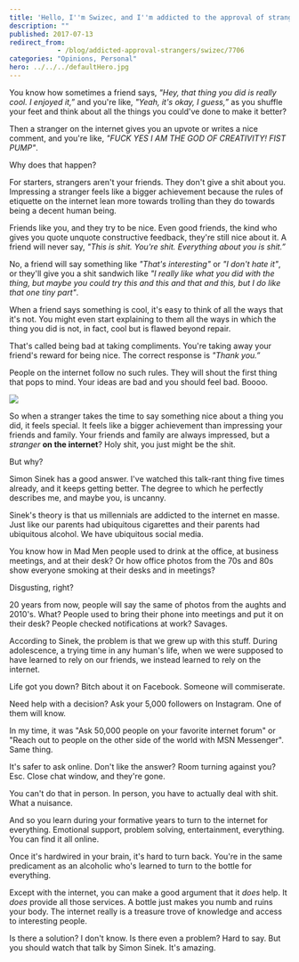 ```yaml
---
title: 'Hello, I''m Swizec, and I''m addicted to the approval of strangers on the internet.'
description: ""
published: 2017-07-13
redirect_from: 
            - /blog/addicted-approval-strangers/swizec/7706
categories: "Opinions, Personal"
hero: ../../../defaultHero.jpg
---
```

You know how sometimes a friend says, _"Hey, that thing you did is really cool. I enjoyed it,”_ and you're like, _"Yeah, it's okay, I guess,”_ as you shuffle your feet and think about all the things you could've done to make it better?



Then a stranger on the internet gives you an upvote or writes a nice comment, and you're like, _"FUCK YES I AM THE GOD OF CREATIVITY! FIST PUMP"_.



Why does that happen?



For starters, strangers aren't your friends. They don't give a shit about you. Impressing a stranger feels like a bigger achievement because the rules of etiquette on the internet lean more towards trolling than they do towards being a decent human being.



Friends like you, and they try to be nice. Even good friends, the kind who gives you quote unquote constructive feedback, they're still nice about it. A friend will never say, _"This is shit. You're shit. Everything about you is shit.”_



No, a friend will say something like _"That's interesting"_ or _"I don't hate it"_, or they'll give you a shit sandwich like _"I really like what you did with the thing, but maybe you could try this and this and that and this, but I do like that one tiny part"_.



When a friend says something is cool, it's easy to think of all the ways that it's not. You might even start explaining to them all the ways in which the thing you did is not, in fact, cool but is flawed beyond repair.



That's called being bad at taking compliments. You're taking away your friend's reward for being nice. The correct response is _"Thank you.”_



People on the internet follow no such rules. They will shout the first thing that pops to mind. Your ideas are bad and you should feel bad. Boooo.



![](./img/IjHUeOM.png)



So when a stranger takes the time to say something nice about a thing you did, it feels special. It feels like a bigger achievement than impressing your friends and family. Your friends and family are always impressed, but a _stranger_ **on the internet**? Holy shit, you just might be the shit.



But why?



Simon Sinek has a good answer. I've watched this talk-rant thing five times already, and it keeps getting better. The degree to which he perfectly describes me, and maybe you, is uncanny.





Sinek's theory is that us millennials are addicted to the internet en masse. Just like our parents had ubiquitous cigarettes and their parents had ubiquitous alcohol. We have ubiquitous social media.



You know how in Mad Men people used to drink at the office, at business meetings, and at their desk? Or how office photos from the 70s and 80s show everyone smoking at their desks and in meetings?



Disgusting, right?



20 years from now, people will say the same of photos from the aughts and 2010's. What? People used to bring their phone into meetings and put it on their desk? People checked notifications at work? Savages.



According to Sinek, the problem is that we grew up with this stuff. During adolescence, a trying time in any human's life, when we were supposed to have learned to rely on our friends, we instead learned to rely on the internet.



Life got you down? Bitch about it on Facebook. Someone will commiserate.



Need help with a decision? Ask your 5,000 followers on Instagram. One of them will know.



In my time, it was "Ask 50,000 people on your favorite internet forum" or "Reach out to people on the other side of the world with MSN Messenger". Same thing.



It's safer to ask online. Don't like the answer? Room turning against you? Esc. Close chat window, and they're gone.



You can't do that in person. In person, you have to actually deal with shit. What a nuisance.



And so you learn during your formative years to turn to the internet for everything. Emotional support, problem solving, entertainment, everything. You can find it all online.



Once it's hardwired in your brain, it's hard to turn back. You're in the same predicament as an alcoholic who's learned to turn to the bottle for everything.



Except with the internet, you can make a good argument that it _does_ help. It _does_ provide all those services. A bottle just makes you numb and ruins your body. The internet really is a treasure trove of knowledge and access to interesting people.



Is there a solution? I don't know. Is there even a problem? Hard to say. But you should watch that talk by Simon Sinek. It's amazing.